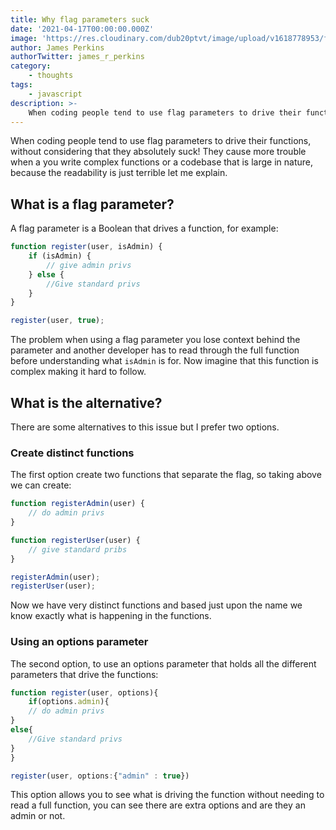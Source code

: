 ```yaml
---
title: Why flag parameters suck
date: '2021-04-17T00:00:00.000Z'
image: 'https://res.cloudinary.com/dub20ptvt/image/upload/v1618778953/feature_flag_losart.webp'
author: James Perkins
authorTwitter: james_r_perkins
category:
    - thoughts
tags:
    - javascript
description: >-
    When coding people tend to use flag parameters to drive their functions, without considering that they absolutely suck! They cause more trouble when a you write complex functions or a codebase that is large in nature, because the readability is just terrible let me explain
---
```


When coding people tend to use flag parameters to drive their functions, without considering that they absolutely suck! They cause more trouble when a you write complex functions or a codebase that is large in nature, because the readability is just terrible let me explain.

## What is a flag parameter?

A flag parameter is a Boolean that drives a function, for example:

```js
function register(user, isAdmin) {
    if (isAdmin) {
        // give admin privs
    } else {
        //Give standard privs
    }
}

register(user, true);
```

The problem when using a flag parameter you lose context behind the parameter and another developer has to read through the full function before understanding what `isAdmin` is for. Now imagine that this function is complex making it hard to follow.

## What is the alternative?

There are some alternatives to this issue but I prefer two options.

### Create distinct functions

The first option create two functions that separate the flag, so taking above we can create:

```js
function registerAdmin(user) {
    // do admin privs
}

function registerUser(user) {
    // give standard pribs
}

registerAdmin(user);
registerUser(user);
```

Now we have very distinct functions and based just upon the name we know exactly what is happening in the functions.

### Using an options parameter

The second option, to use an options parameter that holds all the different parameters that drive the functions:

```js
function register(user, options){
	if(options.admin){
	// do admin privs
}
else{
	//Give standard privs
}
}

register(user, options:{"admin" : true})
```

This option allows you to see what is driving the function without needing to read a full function, you can see there are extra options and are they an admin or not.
